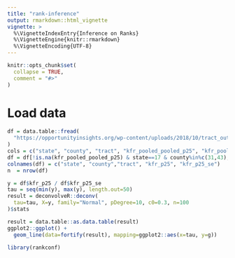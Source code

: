 ```yaml
---
title: "rank-inference"
output: rmarkdown::html_vignette
vignette: >
  %\VignetteIndexEntry{Inference on Ranks}
  %\VignetteEngine{knitr::rmarkdown}
  %\VignetteEncoding{UTF-8}
---
```


```r
knitr::opts_chunk$set(
  collapse = TRUE,
  comment = "#>"
)
```

# Load data

```r
df = data.table::fread(
  "https://opportunityinsights.org/wp-content/uploads/2018/10/tract_outcomes_simple.csv"
)
cols = c("state", "county", "tract", "kfr_pooled_pooled_p25", "kfr_pooled_pooled_p25_se")
df = df[!is.na(kfr_pooled_pooled_p25) & state==17 & county%in%c(31,43), ..cols]
colnames(df) = c("state", "county","tract", "kfr_p25", "kfr_p25_se")
n  = nrow(df)
```

```r
y = df$kfr_p25 / df$kfr_p25_se
tau = seq(min(y), max(y), length.out=50)
result = deconvolveR::deconv(
  tau=tau, X=y, family="Normal", pDegree=10, c0=0.3, n=100
)$stats

result = data.table::as.data.table(result)
ggplot2::ggplot() +
  geom_line(data=fortify(result), mapping=ggplot2::aes(x=tau, y=g))
```

```r
library(rankconf)
```
